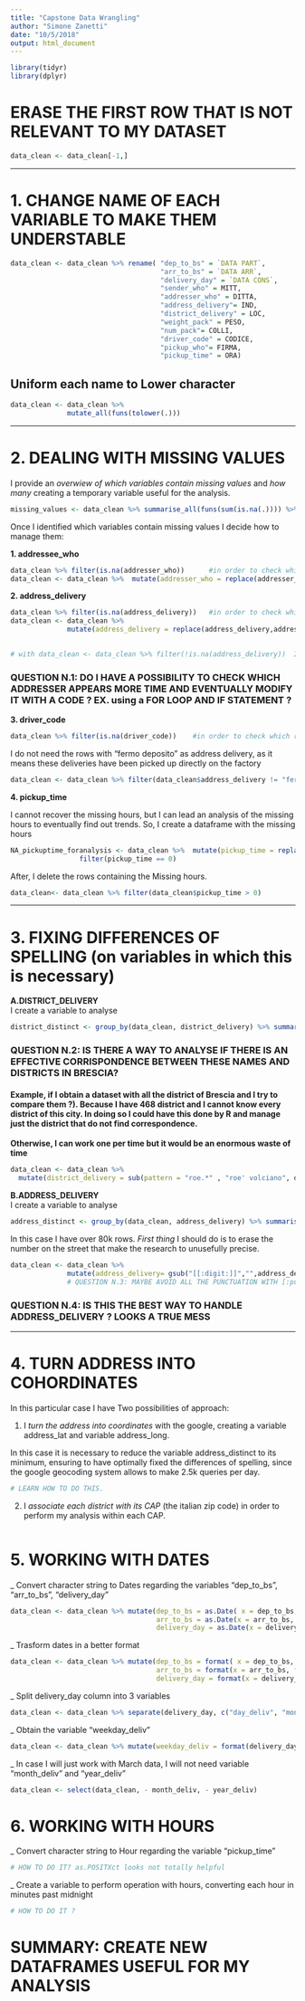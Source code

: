 ```yaml
---
title: "Capstone Data Wrangling"
author: "Simone Zanetti"
date: "10/5/2018"
output: html_document
---
```


```r
library(tidyr)
library(dplyr)
```

                 
# ERASE THE FIRST ROW THAT IS NOT RELEVANT TO MY DATASET
```r
data_clean <- data_clean[-1,]
```

----------------------------------------

# 1. CHANGE NAME OF EACH VARIABLE TO MAKE THEM UNDERSTABLE
```r
data_clean <- data_clean %>% rename( "dep_to_bs" = `DATA PART`,
                                     "arr_to_bs" = `DATA ARR`,
                                     "delivery_day" = `DATA CONS`,
                                     "sender_who" = MITT,
                                     "addresser_who" = DITTA,
                                     "address_delivery"= IND,
                                     "district_delivery" = LOC,
                                     "weight_pack" = PESO,        
                                     "num_pack"= COLLI,
                                     "driver_code" = CODICE,
                                     "pickup_who"= FIRMA,
                                     "pickup_time" = ORA)
```

## Uniform each name to Lower character

```r
data_clean <- data_clean %>% 
              mutate_all(funs(tolower(.)))
```


----------------------------------------

# 2. DEALING WITH MISSING VALUES

I provide an *overwiew of which variables contain missing values* and *how many* creating a temporary variable useful for the analysis.
```r
missing_values <- data_clean %>% summarise_all(funs(sum(is.na(.)))) %>% gather(variable, num_NA) 
```

Once I identified which variables contain missing values I decide how to manage them:

**1. addressee_who**
```r
data_clean %>% filter(is.na(addresser_who))      #in order to check which rows contain NA in the variable and decide how to manage it
data_clean <- data_clean %>%  mutate(addresser_who = replace(addresser_who,is.na(addresser_who), "UNKNOWN"))
```

**2. address_delivery**
```r
data_clean %>% filter(is.na(address_delivery))   #in order to check which rows contain NA in the variable and decide how to manage it
data_clean <- data_clean %>%  
              mutate(address_delivery = replace(address_delivery,addresser_who == "giancarlo pagnoni", "villaggio badia,trav. seconda")) # I could see that "giancarlo pagnoni" 
                                                                                                                                         # has lot of deliveries: in this way I have modified the NA using the address of the deliveries with no NA.

# with data_clean <- data_clean %>% filter(!is.na(address_delivery))  I can delete the remaining NA rows
```
### QUESTION N.1: DO I HAVE A POSSIBILITY TO CHECK WHICH ADDRESSER APPEARS MORE TIME AND EVENTUALLY MODIFY IT WITH A CODE ? EX. using a FOR LOOP AND IF STATEMENT ?

**3. driver_code**
```r
data_clean %>% filter(is.na(driver_code))    #in order to check which rows contain NA in the variable and decide how to manage it
```
I do not need the rows with "fermo deposito" as address delivery, as it means these deliveries have been picked up directly on the factory
```r
data_clean <- data_clean %>% filter(data_clean$address_delivery != "fermo deposito")
```

**4. pickup_time**

I cannot recover the missing hours, but I can lead an analysis of the missing hours to eventually find out trends.
So, I create a dataframe with the missing hours
```r
NA_pickuptime_foranalysis <- data_clean %>%  mutate(pickup_time = replace(pickup_time,is.na(pickup_time), 0 )) %>% 
                 filter(pickup_time == 0)
```

After, I delete the rows containing the Missing hours.
```r
data_clean<- data_clean %>% filter(data_clean$pickup_time > 0)
```

----------------------------------------

# 3. FIXING DIFFERENCES OF SPELLING (on variables in which this is necessary)

**A.DISTRICT_DELIVERY**  
I create a variable to analyse 
```r
district_distinct <- group_by(data_clean, district_delivery) %>% summarise()  
```

### QUESTION N.2: IS THERE A WAY TO ANALYSE IF THERE IS AN EFFECTIVE CORRISPONDENCE BETWEEN THESE NAMES AND DISTRICTS IN BRESCIA? 
#### Example, if I obtain a dataset with all the district of Brescia and I try to compare them ?). Because I have 468 district and I cannot know every district of this city. In doing so I could have this done by R and manage just the district that do not find correspondence.
**Otherwise, I can work one per time but it would be an enormous waste of time**
```r
data_clean <- data_clean %>% 
  mutate(district_delivery = sub(pattern = "roe.*" , "roe' volciano", district_delivery))
```

**B.ADDRESS_DELIVERY**  
I create a variable to analyse 
```r
address_distinct <- group_by(data_clean, address_delivery) %>% summarise()  
```
In this case I have over 80k rows.
*First thing* I should do is to erase the number on the street that make the research to unusefully precise.
```r
data_clean <- data_clean %>%
              mutate(address_delivery= gsub("[[:digit:]]","",address_delivery))  
              # QUESTION N.3: MAYBE AVOID ALL THE PUNCTUATION WITH [:punct:] would work ?
```

### QUESTION N.4: IS THIS THE BEST WAY TO HANDLE ADDRESS_DELIVERY ? LOOKS A TRUE MESS

----------------------------------------

# 4. TURN ADDRESS INTO COHORDINATES 

In this particular case I have Two possibilities of approach:

1) I *turn the address into coordinates* with the google, creating a variable address_lat and variable address_long.

In this case it is necessary to reduce the variable address_distinct to its minimum, ensuring to have optimally fixed the differences of spelling,  since the google geocoding system allows to make 2.5k queries per day.
```r
# LEARN HOW TO DO THIS.
```

2) I *associate each district with its CAP* (the italian zip code) in order to perform my analysis within each CAP.
```r
```


# 5. WORKING WITH DATES 

_ Convert character string to Dates regarding the variables "dep_to_bs", "arr_to_bs", "delivery_day"
```r
data_clean <- data_clean %>% mutate(dep_to_bs = as.Date( x = dep_to_bs, format = "%d / %m / %y"),
                                    arr_to_bs = as.Date(x = arr_to_bs, format = "%d / %m / %y"),
                                    delivery_day = as.Date(x = delivery_day, format = "%d / %m / %y"))
```

_ Trasform dates in a better format
```r
data_clean <- data_clean %>% mutate(dep_to_bs = format( x = dep_to_bs, format = "%d/%m/%y"),
                                    arr_to_bs = format(x = arr_to_bs, format = "%d/%m/%y"),
                                    delivery_day = format(x = delivery_day, format = "%d/%m/%y" ))
```
_ Split delivery_day column into 3 variables
```r
data_clean <- data_clean %>% separate(delivery_day, c("day_deliv", "month_deliv", "year_deliv"), sep = "/")
```
_ Obtain the variable "weekday_deliv"
```r
data_clean <- data_clean %>% mutate(weekday_deliv = format(delivery_day, "%a %d"))
```

_ In case I will just work with March data, I will not need variable "month_deliv" and "year_deliv"
```r
data_clean <- select(data_clean, - month_deliv, - year_deliv)
```



# 6. WORKING WITH HOURS
_ Convert character string to Hour regarding the variable "pickup_time"
```r
# HOW TO DO IT? as.POSITXct looks not totally helpful
```

_ Create a variable to perform operation with hours, converting each hour in minutes past midnight
```r
# HOW TO DO IT ?
```


# SUMMARY: CREATE NEW DATAFRAMES USEFUL FOR MY ANALYSIS

